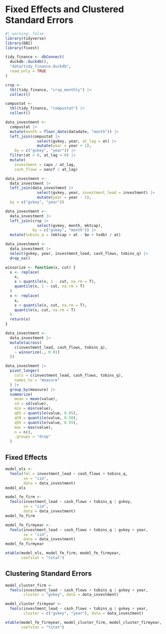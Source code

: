 # Fixed Effects and Clustered Standard Errors

```r
#| warning: false
library(tidyverse)
library(DBI)
library(fixest)
```

```r
tidy_finance <- dbConnect(
  duckdb::duckdb(),
  "data/tidy_finance.duckdb",
  read_only = TRUE
)

crsp <- 
  tbl(tidy_finance, "crsp_monthly") |>
  collect()

compustat <- 
  tbl(tidy_finance, "compustat") |>
  collect()
```

```r
data_investment <- 
  compustat |>
  mutate(month = floor_date(datadate, "month")) |>
  left_join(compustat |>
              select(gvkey, year, at_lag = at) |>
              mutate(year = year + 1),
    by = c("gvkey", "year")) |>
  filter(at > 0, at_lag > 0) |>
  mutate(
    investment = capx / at_lag,
    cash_flows = oancf / at_lag)

data_investment <- 
  data_investment |>
  left_join(data_investment |>
              select(gvkey, year, investment_lead = investment) |>
              mutate(year = year - 1),
  by = c("gvkey", "year"))
```

```r
data_investment <- 
  data_investment |>
  left_join(crsp |>
              select(gvkey, month, mktcap),
            by = c("gvkey", "month")) |>
  mutate(tobins_q = (mktcap + at - be + txdb) / at)

data_investment <- 
  data_investment |>
  select(gvkey, year, investment_lead, cash_flows, tobins_q) |>
  drop_na()
```

```r
winsorize <- function(x, cut) {
  x <- replace(
    x,
    x > quantile(x, 1 - cut, na.rm = T),
    quantile(x, 1 - cut, na.rm = T)
  )
  x <- replace(
    x,
    x < quantile(x, cut, na.rm = T),
    quantile(x, cut, na.rm = T)
  )
  return(x)
}

data_investment <- 
  data_investment |>
  mutate(across(
    c(investment_lead, cash_flows, tobins_q),
    ~ winsorize(., 0.01)
  ))
```

```r
data_investment |>
  pivot_longer(
    cols = c(investment_lead, cash_flows, tobins_q),
    names_to = "measure"
  ) |>
  group_by(measure) |>
  summarize(
    mean = mean(value),
    sd = sd(value),
    min = min(value),
    q05 = quantile(value, 0.05),
    q50 = quantile(value, 0.50),
    q95 = quantile(value, 0.95),
    max = max(value),
    n = n(),
    .groups = "drop"
  )
```

## Fixed Effects

```r
model_ols <- 
  feols(fml = investment_lead ~ cash_flows + tobins_q,
        se = "iid",
        data = data_investment)
model_ols
```

```r
model_fe_firm <- 
  feols(investment_lead ~ cash_flows + tobins_q | gvkey,
        se = "iid",
        data = data_investment)
model_fe_firm
```

```r
model_fe_firmyear <-
  feols(investment_lead ~ cash_flows + tobins_q | gvkey + year,
        se = "iid",
        data = data_investment)
model_fe_firmyear
```

```r
etable(model_ols, model_fe_firm, model_fe_firmyear, 
       coefstat = "tstat")
```

## Clustering Standard Errors

```r
model_cluster_firm <- 
  feols(investment_lead ~ cash_flows + tobins_q | gvkey + year,
        cluster = "gvkey", data = data_investment)

model_cluster_firmyear <- 
  feols(investment_lead ~ cash_flows + tobins_q | gvkey + year,
        cluster = c("gvkey", "year"), data = data_investment)
```

```r
etable(model_fe_firmyear, model_cluster_firm, model_cluster_firmyear,
       coefstat = "tstat")
```
